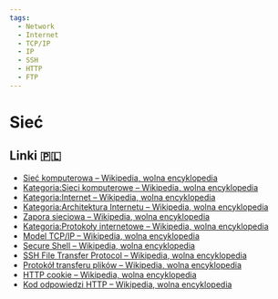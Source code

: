```yaml
---
tags:
  - Network
  - Internet
  - TCP/IP
  - IP
  - SSH
  - HTTP
  - FTP
---
```


# Sieć

## Linki 🇵🇱

- [Sieć komputerowa – Wikipedia, wolna encyklopedia](https://pl.wikipedia.org/wiki/Sie%C4%87_komputerowa)
- [Kategoria:Sieci komputerowe – Wikipedia, wolna encyklopedia](https://pl.wikipedia.org/wiki/Kategoria:Sieci_komputerowe)
- [Kategoria:Internet – Wikipedia, wolna encyklopedia](https://pl.wikipedia.org/wiki/Kategoria:Internet)
- [Kategoria:Architektura Internetu – Wikipedia, wolna encyklopedia](https://pl.wikipedia.org/wiki/Kategoria:Architektura_Internetu)
- [Zapora sieciowa – Wikipedia, wolna encyklopedia](https://pl.wikipedia.org/wiki/Zapora_sieciowa)
- [Kategoria:Protokoły internetowe – Wikipedia, wolna encyklopedia](https://pl.wikipedia.org/wiki/Kategoria:Protoko%C5%82y_internetowe)
- [Model TCP/IP – Wikipedia, wolna encyklopedia](https://pl.wikipedia.org/wiki/Model_TCP/IP)
- [Secure Shell – Wikipedia, wolna encyklopedia](https://pl.wikipedia.org/wiki/Secure_Shell)
- [SSH File Transfer Protocol – Wikipedia, wolna encyklopedia](https://pl.wikipedia.org/wiki/SSH_File_Transfer_Protocol)
- [Protokół transferu plików – Wikipedia, wolna encyklopedia](https://pl.wikipedia.org/wiki/Protok%C3%B3%C5%82_transferu_plik%C3%B3w)
- [HTTP cookie – Wikipedia, wolna encyklopedia](https://pl.wikipedia.org/wiki/HTTP_cookie)
- [Kod odpowiedzi HTTP – Wikipedia, wolna encyklopedia](https://pl.wikipedia.org/wiki/Kod_odpowiedzi_HTTP#Kody_odpowiedzi_protoko%C5%82u_HTTP_1.1_wraz_z_opisem)
